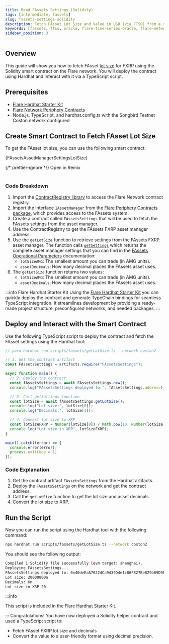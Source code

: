 ```yaml
---
title: Read FAssets Settings (Solidity)
tags: [intermediate, fassets]
slug: fassets-settings-solidity
description: Fetch FAsset Lot Size and Value in USD (via FTSO) from a smart contract
keywords: [fassets, ftso, oracle, flare-time-series-oracle, flare-network, node]
sidebar_position: 3
---
```



## Overview

This guide will show you how to fetch FAsset [lot size](/fassets/minting#lots) for FXRP using the Solidity smart contract on the Flare network.
You will deploy the contract using Hardhat and interact with it via a TypeScript script.

## Prerequisites

- [Flare Hardhat Starter Kit](/network/guides/hardhat-foundry-starter-kit)
- [Flare Network Periphery Contracts](https://www.npmjs.com/package/@flarenetwork/flare-periphery-contracts)
- Node.js, TypeScript, and hardhat.config.ts with the Songbird Testnet Coston network configured

## Create Smart Contract to Fetch FAsset Lot Size

To get the FAsset lot size, you can use the following smart contract:

<CodeBlock language="solidity" title="contracts/FAssetsSettings.sol">
  {FAssetsAssetManagerSettingsLotSize}
</CodeBlock>

{/* prettier-ignore */}
<Remix fileName="FAssetsAssetManagerSettingsLotSize.sol">Open in Remix</Remix>
<br></br>

### Code Breakdown

1. Import the [ContractRegistry library](/network/guides/flare-contracts-registry#contract-registry-library) to access the Flare Network contract registry.
2. Import the interface `IAssetManager` from the [Flare Periphery Contracts package](https://www.npmjs.com/package/@flarenetwork/flare-periphery-contracts), which provides access to the FAssets system.
3. Create a contract called `FAssetsSettings` that will be used to fetch the FAssets settings from the asset manager.
4. Use the ContractRegistry to get the FAssets FXRP asset manager address.
5. Use the `getLotSize` function to retrieve settings from the FAssets FXRP asset manager.
   The function calls [`getSettings`](/fassets/reference/IAssetManager#getsettings) which returns the complete asset manager settings that you can find in the [FAssets Operational Parameters](/fassets/operational-parameters/#asset-manager-operational-parameters) documentation:
   - `lotSizeAMG`: The smallest amount you can trade (in AMG units).
   - `assetDecimals`: How many decimal places the FAssets asset uses.
6. The `getLotSize` function returns two values:
   - `lotSizeAMG`: The smallest amount you can trade (in AMG units).
   - `assetDecimals`: How many decimal places the FAssets asset uses.

:::info Flare Hardhat Starter Kit
Using the [Flare Hardhat Starter Kit](/network/guides/hardhat-foundry-starter-kit) you can quickly deploy the contract and generate TypeChain bindings for seamless TypeScript integration.
It streamlines development by providing a ready-made project structure, preconfigured networks, and needed packages.
:::

## Deploy and Interact with the Smart Contract

Use the following TypeScript script to deploy the contract and fetch the FAsset settings using the Hardhat tool:

```typescript title="scripts/fassets/getLotSize.ts"
// yarn hardhat run scripts/fassets/getLotSize.ts --network coston2

// 1. Get the contract artifact
const FAssetsSettings = artifacts.require("FAssetsSettings");

async function main() {
  // 2. Deploy the contract
  const fAssetsSettings = await FAssetsSettings.new();
  console.log("FAssetsSettings deployed to:", fAssetsSettings.address);

  // 3. Call getSettings function
  const lotSize = await fAssetsSettings.getLotSize();
  console.log("Lot size:", lotSize[0]);
  console.log("Decimals:", lotSize[1]);

  // 4. Convert lot size to XRP
  const lotSizeFXRP = Number(lotSize[0]) / Math.pow(10, Number(lotSize[1]));
  console.log("Lot size in XRP", lotSizeFXRP);
}

main().catch((error) => {
  console.error(error);
  process.exitCode = 1;
});
```

### Code Explanation

1. Get the contract artifact `FAssetsSettings` from the Hardhat artifacts.
2. Deploy the `FAssetsSettings` on the network and get the contract address.
3. Call the `getLotSize` function to get the lot size and asset decimals.
4. Convert the lot size to XRP.

## Run the Script

Now you can run the script using the Hardhat tool with the following command:

```bash
npx hardhat run scripts/fassets/getLotSize.ts --network coston2
```

You should see the following output:

```bash
Compiled 1 Solidity file successfully (evm target: shanghai).
Deploying FAssetsSettings...
FAssetsSettings deployed to: 0x40deEaA76224Ca9439D4e1c86F827Be829b89D9E
Lot size: 20000000n
Decimals: 6n
Lot size in XRP 20
```

:::info

This script is included in the [Flare Hardhat Starter Kit](https://github.com/flare-foundation/flare-hardhat-starter).

:::
Congratulations! You have now deployed a Solidity helper contract and used a TypeScript script to:

- Fetch FAsset FXRP lot size and decimals
- Convert the value to a user-friendly format using decimal precision.

<ExploringAdditionalParameters />
